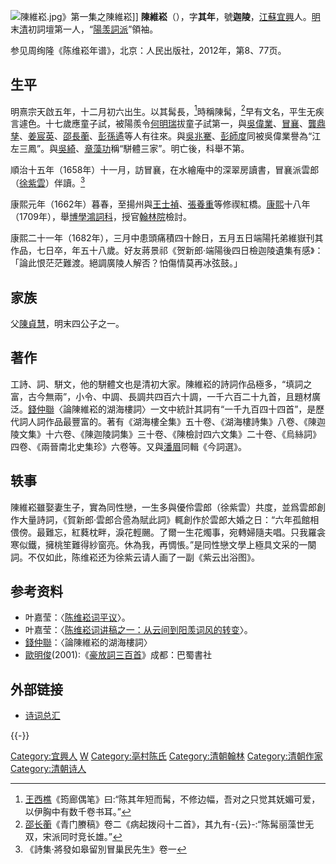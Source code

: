 [[File:陳維崧.jpg|thumb]]》第一集之陳維崧]]
'''陳維崧'''（{{bd|1626年|1月3日|1682年|6月12日|catIdx=C}}），字'''其年'''，號'''迦陵'''，[[江蘇|江蘇]][[宜興|宜興]]人。[[明|明]]末[[清|清]]初詞壇第一人，“[[陽羡詞派|陽羡詞派]]”領袖。

参见周绚隆《陈维崧年谱》，北京：人民出版社，2012年，第8、77页。

==生平==
明熹宗天啟五年，十二月初六出生。以其髯長，<ref>[[王西樵|王西樵]]《筠廊偶笔》曰:“陈其年短而髯，不修边幅，吾对之只觉其妩媚可爱，以伊胸中有数千卷书耳。”</ref>時稱陳髯，<ref>[[邵长蘅|邵长蘅]]《青门賸稿》卷二《病起拨闷十二首》，其九有-{云}-:“陈髯丽藻世无双，宋派同时竞长雄。”</ref>早有文名，平生无疾言遽色。十七歲應童子試，被陽羨令[[何明瑞|何明瑞]]拔童子試第一，與[[吳偉業|吳偉業]]、[[冒襄|冒襄]]、[[龔鼎孳|龔鼎孳]]、[[姜宸英|姜宸英]]、[[邵長蘅|邵長蘅]]、[[彭孫遹|彭孫遹]]等人有往來。與[[吳兆騫|吳兆騫]]、[[彭師度|彭師度]]同被吳偉業譽為“江左三鳳”。與[[吳綺|吳綺]]、[[章藻功|章藻功]]稱“駢體三家”。明亡後，科舉不第。

順治十五年（1658年）十一月，訪冒襄，在水繪庵中的深翠房讀書，冒襄派雲郎（[[徐紫雲|徐紫雲]]）伴讀。<ref>《詩集‧將發如皋留別冒巢民先生》卷一</ref>

康熙元年（1662年）暮春，至揚州與[[王士禎|王士禎]]、[[張養重|張養重]]等修禊紅橋。[[康熙|康熙]]十八年（1709年），舉[[博學鴻詞科|博學鴻詞科]]，授官[[翰林院|翰林院]]檢討。

康熙二十一年（1682年），三月中患頭痛積四十餘日，五月五日端陽托弟維嶽刊其作品，七日卒，年五十八歲。好友蔣景祁《贺新郎·端陽後四日檢迦陵遺集有感》：「論此恨茫茫難渡。絕調廣陵人解否？怕傷情莫再冰弦鼓。」

== 家族 ==
父[[陈贞慧_(明末)|陳貞慧]]，明末四公子之一。

==著作==
工詩、詞、駢文，他的駢體文也是清初大家。陳維崧的詩詞作品極多，“填詞之富，古今無兩”，小令、中調、長調共四百六十調，一千六百二十九首，且題材廣泛。[[錢仲聯|錢仲聯]]〈論陳維崧的湖海樓詞〉一文中統計其詞有“一千九百四十四首”，是歷代詞人詞作品最豐富的。著有《湖海樓全集》五十卷、《湖海樓詩集》八卷、《陳迦陵文集》十六卷、《陳迦陵詞集》三十卷、《陳檢討四六文集》二十卷、《烏絲詞》四卷、《兩晉南北史集珍》六卷等。又與[[潘眉|潘眉]]同輯《今詞選》。

== 轶事 ==
陳維崧雖娶妻生子，實為同性戀，一生多與優伶雲郎（徐紫雲）共度，並爲雲郎創作大量詩詞，《賀新郎·雲郎合巹為賦此詞》輒創作於雲郎大婚之日：“六年孤館相偎傍。最難忘，紅蕤枕畔，淚花輕颺。了爾一生花燭事，宛轉婦隨夫唱。只我羅衾寒似鐵，擁桃笙難得紗窗亮。休為我，再惆悵。”是同性戀文學上極具文采的一闋詞。不仅如此，陈维崧还为徐紫云请人画了一副《紫云出浴图》。

== 参考资料 ==
{{reflist}}
*叶嘉莹：〈[http://www.nssd.org/articles/article_read.aspx?id=666845426 陈维崧词平议]〉。
*叶嘉莹：〈[http://www.nssd.org/articles/Article_Read.aspx?id=49031009 陈维崧词讲稿之一：从云间到阳羡词风的转变]〉。
* [[錢仲聯|錢仲聯]]：〈論陳維崧的湖海樓詞〉
*[[歐明俊|歐明俊]](2001):《[[豪放詞三百首|豪放詞三百首]]》成都：巴蜀書社

==外部链接==
{{wikisource|Author:陳維崧}}
* [http://www.sczh.com/sczh/showpoet.asp?作者编号=684 诗词总汇]{{dead link|date=2018年5月 |bot=InternetArchiveBot |fix-attempted=yes }}

{{-}}
{{並稱|詞家三絕|[[顧貞觀|顧貞觀]] - [[陳維崧|陳維崧]] - [[朱彝尊|朱彝尊]]}}
{{並稱|江左三鳳凰|[[陳維崧|陳維崧]] - [[吳兆騫|吳兆騫]] - [[彭師度|彭師度]]}}
{{康熙十八年己未科博學宏詞}}
{{清代毗陵詩派}}
{{清代常州駢文家}}

{{Authority control}}

{{DEFAULTSORT:Chen陳}}
[[Category:宜興人|Category:宜興人]]
[[Category:陳姓|W]]
[[Category:亳村陈氏|Category:亳村陈氏]]
[[Category:清朝翰林|Category:清朝翰林]]
[[Category:清朝作家|Category:清朝作家]]
[[Category:清朝诗人|Category:清朝诗人]]
